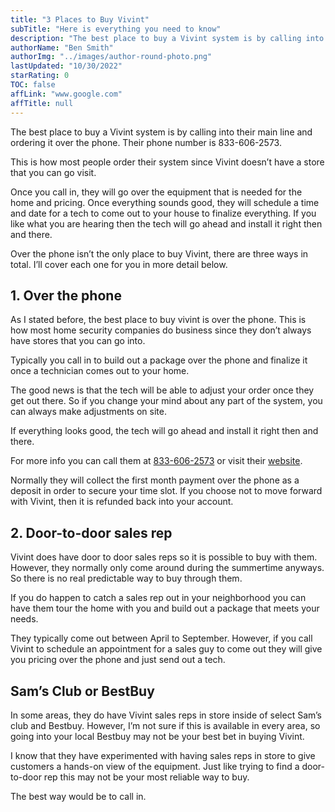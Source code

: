 ```yaml
---
title: "3 Places to Buy Vivint"
subTitle: "Here is everything you need to know"
description: "The best place to buy a Vivint system is by calling into their main line at 833-606-2573 and ordering it over the phone."
authorName: "Ben Smith"
authorImg: "../images/author-round-photo.png"
lastUpdated: "10/30/2022"
starRating: 0
TOC: false
affLink: "www.google.com"
affTitle: null
---
```


The best place to buy a Vivint system is by calling into their main line and ordering it over the phone. Their phone number is 833-606-2573.

This is how most people order their system since Vivint doesn’t have a store that you can go visit.

Once you call in, they will go over the equipment that is needed for the home and pricing. Once everything sounds good, they will schedule a time and date for a tech to come out to your house to finalize everything. If you like what you are hearing then the tech will go ahead and install it right then and there.

Over the phone isn’t the only place to buy Vivint, there are three ways in total. I’ll cover each one for you in more detail below.

## 1. Over the phone

As I stated before, the best place to buy vivint is over the phone. This is how most home security companies do business since they don’t always have stores that you can go into.

Typically you call in to build out a package over the phone and finalize it once a technician comes out to your home.

The good news is that the tech will be able to adjust your order once they get out there. So if you change your mind about any part of the system, you can always make adjustments on site.

If everything looks good, the tech will go ahead and install it right then and there.

For more info you can call them at [833-606-2573](tel:18336062573) or visit their [website](https://t.vivint.com/?c=1829&lp=159).

Normally they will collect the first month payment over the phone as a deposit in order to secure your time slot. If you choose not to move forward with Vivint, then it is refunded back into your account.

## 2. Door-to-door sales rep

Vivint does have door to door sales reps so it is possible to buy with them. However, they normally only come around during the summertime anyways. So there is no real predictable way to buy through them.

If you do happen to catch a sales rep out in your neighborhood you can have them tour the home with you and build out a package that meets your needs.

They typically come out between April to September. However, if you call Vivint to schedule an appointment for a sales guy to come out they will give you pricing over the phone and just send out a tech.

## Sam’s Club or BestBuy

In some areas, they do have Vivint sales reps in store inside of select Sam’s club and Bestbuy. However, I’m not sure if this is available in every area, so going into your local Bestbuy may not be your best bet in buying Vivint.

I know that they have experimented with having sales reps in store to give customers a hands-on view of the equipment. Just like trying to find a door-to-door rep this may not be your most reliable way to buy.

The best way would be to call in.

